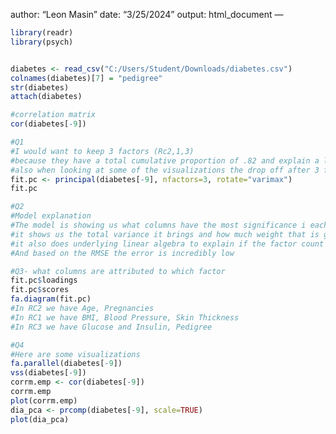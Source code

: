 author: "Leon Masin"
date: "3/25/2024"
output: html_document
---
  
```{r}
library(readr)
library(psych)


diabetes <- read_csv("C:/Users/Student/Downloads/diabetes.csv")
colnames(diabetes)[7] = "pedigree"
str(diabetes)
attach(diabetes)

#correlation matrix
cor(diabetes[-9])

#Q1
#I would want to keep 3 factors (Rc2,1,3) 
#because they have a total cumulative proportion of .82 and explain a lot of the proporation if looking at 4 factors
#also when looking at some of the visualizations the drop off after 3 factors is immense and a fourth factor would only include 1 column
fit.pc <- principal(diabetes[-9], nfactors=3, rotate="varimax")
fit.pc

#Q2
#Model explanation
#The model is showing us what columns have the most significance i each factor, 
#it shows us the total variance it brings and how much weight that is globally, 
#it also does underlying linear algebra to explain if the factor count is too high, too low, or sufficient
#And based on the RMSE the error is incredibly low

#Q3- what columns are attributed to which factor
fit.pc$loadings
fit.pc$scores
fa.diagram(fit.pc)
#In RC2 we have Age, Pregnancies
#In RC1 we have BMI, Blood Pressure, Skin Thickness
#In RC3 we have Glucose and Insulin, Pedigree

#Q4 
#Here are some visualizations
fa.parallel(diabetes[-9])
vss(diabetes[-9])
corrm.emp <- cor(diabetes[-9])
corrm.emp
plot(corrm.emp)
dia_pca <- prcomp(diabetes[-9], scale=TRUE)
plot(dia_pca)
```
